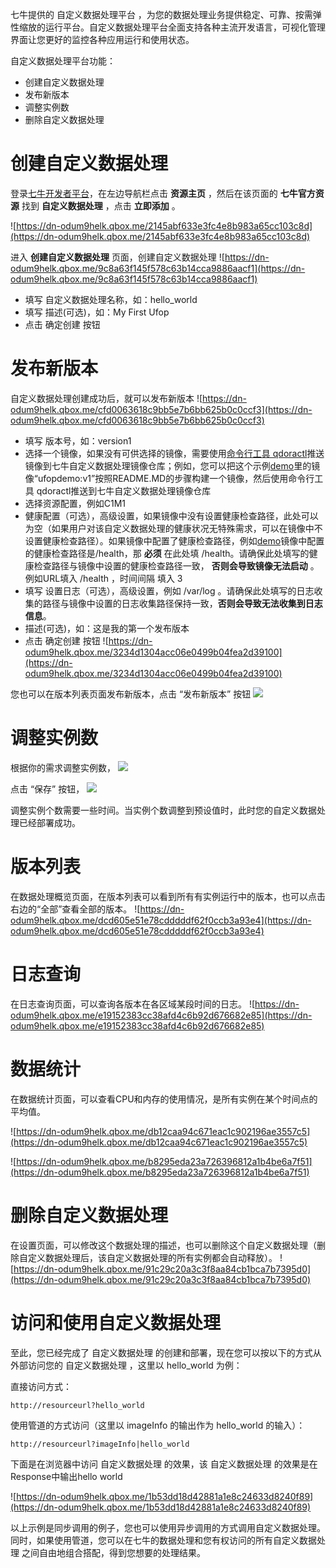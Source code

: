 七牛提供的 自定义数据处理平台 ，为您的数据处理业务提供稳定、可靠、按需弹性缩放的运行平台。自定义数据处理平台全面支持各种主流开发语言，可视化管理界面让您更好的监控各种应用运行和使用状态。

自定义数据处理平台功能：

* 创建自定义数据处理
* 发布新版本
* 调整实例数
* 删除自定义数据处理

<a id="ufop-create"></a>
# 创建自定义数据处理
登录[七牛开发者平台](https://portal.qiniu.com/signin)，在左边导航栏点击 __资源主页__ ，然后在该页面的 __七牛官方资源__ 找到 __自定义数据处理__ ，点击 __立即添加__ 。

![https://dn-odum9helk.qbox.me/2145abf633e3fc4e8b983a65cc103c8d](https://dn-odum9helk.qbox.me/2145abf633e3fc4e8b983a65cc103c8d)

进入 __创建自定义数据处理__ 页面，创建自定义数据处理
![https://dn-odum9helk.qbox.me/9c8a63f145f578c63b14cca9886aacf1](https://dn-odum9helk.qbox.me/9c8a63f145f578c63b14cca9886aacf1)


* 填写 自定义数据处理名称，如：hello_world
* 填写 描述(可选)，如：My First Ufop
* 点击 确定创建 按钮

<a id="ufop-develop"></a>
# 发布新版本
自定义数据处理创建成功后，就可以发布新版本
![https://dn-odum9helk.qbox.me/cfd0063618c9bb5e7b6bb625b0c0ccf3](https://dn-odum9helk.qbox.me/cfd0063618c9bb5e7b6bb625b0c0ccf3)

* 填写 版本号，如：version1
* 选择一个镜像，如果没有可供选择的镜像，需要使用[命令行工具 qdoractl](/dora/tools/qdoractl)推送镜像到七牛自定义数据处理镜像仓库；例如，您可以把这个示例[demo](https://github.com/qiniu-ufop/ufop-golang-demo)里的镜像“ufopdemo:v1”按照README.MD的步骤构建一个镜像，然后使用命令行工具 qdoractl推送到七牛自定义数据处理镜像仓库
* 选择资源配置，例如C1M1
* 健康配置（可选），高级设置，如果镜像中没有设置健康检查路径，此处可以为空（如果用户对该自定义数据处理的健康状况无特殊需求，可以在镜像中不设置健康检查路径）。如果镜像中配置了健康检查路径，例如[demo](https://github.com/qiniu-ufop/ufop-golang-demo)镜像中配置的健康检查路径是/health，那 __必须__ 在此处填 /health。请确保此处填写的健康检查路径与镜像中设置的健康检查路径一致， __否则会导致镜像无法启动__ 。例如URL填入 /health ，时间间隔 填入 3
* 填写 设置日志（可选），高级设置，例如 /var/log 。请确保此处填写的日志收集的路径与镜像中设置的日志收集路径保持一致，__否则会导致无法收集到日志信息__。
* 描述(可选)，如：这是我的第一个发布版本
* 点击 确定创建 按钮
![https://dn-odum9helk.qbox.me/3234d1304acc06e0499b04fea2d39100](https://dn-odum9helk.qbox.me/3234d1304acc06e0499b04fea2d39100)

您也可以在版本列表页面发布新版本，点击 “发布新版本” 按钮
![](https://dn-odum9helk.qbox.me/FoMILHZbmqOwDhSaB7EfLVu0FpVN)


<a id="ufop-update"></a>
# 调整实例数
根据你的需求调整实例数，
![](https://dn-odum9helk.qbox.me/FmIDI67KnyjvHqFq9L8HQg0Q_I0M)

点击 “保存” 按钮，
![](https://dn-odum9helk.qbox.me/FgTIwqCRTudhq_I29mVGCTsfYpQ7)


调整实例个数需要一些时间。当实例个数调整到预设值时，此时您的自定义数据处理已经部署成功。

<a id="ufop-varsion"></a>
# 版本列表

在数据处理概览页面，在版本列表可以看到所有有实例运行中的版本，也可以点击右边的“全部”查看全部的版本。
![https://dn-odum9helk.qbox.me/dcd605e51e78cdddddf62f0ccb3a93e4](https://dn-odum9helk.qbox.me/dcd605e51e78cdddddf62f0ccb3a93e4)

# 日志查询

在日志查询页面，可以查询各版本在各区域某段时间的日志。
![https://dn-odum9helk.qbox.me/e19152383cc38afd4c6b92d676682e85](https://dn-odum9helk.qbox.me/e19152383cc38afd4c6b92d676682e85)

<a id="ufop-data"></a>
# 数据统计

在数据统计页面，可以查看CPU和内存的使用情况，是所有实例在某个时间点的平均值。

![https://dn-odum9helk.qbox.me/db12caa94c671eac1c902196ae3557c5](https://dn-odum9helk.qbox.me/db12caa94c671eac1c902196ae3557c5)

![https://dn-odum9helk.qbox.me/b8295eda23a726396812a1b4be6a7f51](https://dn-odum9helk.qbox.me/b8295eda23a726396812a1b4be6a7f51)

<a id="ufop-delete"></a>
# 删除自定义数据处理

在设置页面，可以修改这个数据处理的描述，也可以删除这个自定义数据处理（删除自定义数据处理后，该自定义数据处理的所有实例都会自动释放）。
![https://dn-odum9helk.qbox.me/91c29c20a3c3f8aa84cb1bca7b7395d0](https://dn-odum9helk.qbox.me/91c29c20a3c3f8aa84cb1bca7b7395d0)

<a id="ufop-access"></a>
# 访问和使用自定义数据处理
至此，您已经完成了 自定义数据处理 的创建和部署，现在您可以按以下的方式从外部访问您的 自定义数据处理 ，这里以 hello_world 为例：

直接访问方式：

```
http://resourceurl?hello_world
```
使用管道的方式访问（这里以 imageInfo 的输出作为 hello_world 的输入）：

```
http://resourceurl?imageInfo|hello_world

```
下面是在浏览器中访问 自定义数据处理 的效果，该 自定义数据处理 的效果是在Response中输出hello world

![https://dn-odum9helk.qbox.me/1b53dd18d42881a1e8c24633d8240f89](https://dn-odum9helk.qbox.me/1b53dd18d42881a1e8c24633d8240f89)

以上示例是同步调用的例子，您也可以使用异步调用的方式调用自定义数据处理。同时，如果使用管道，您可以在七牛的数据处理和您有权访问的所有自定义数据处理 之间自由地组合搭配，得到您想要的处理结果。


